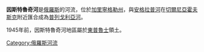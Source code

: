 '''因斯特魯奇河'''是[[俄羅斯|俄羅斯]]的河流，位於[[加里寧格勒州|加里寧格勒州]]，與[[安格拉普河|安格拉普河]]在[[切爾尼亞霍夫斯克|切爾尼亞霍夫斯克]]附近匯合成為[[普列戈利亞河|普列戈利亞河]]。

1945年前，因斯特魯奇河地區屬於[[東普魯士|東普魯士]]領土。

[[Category:俄羅斯河流|Category:俄羅斯河流]]

{{俄羅斯地理小作品}}